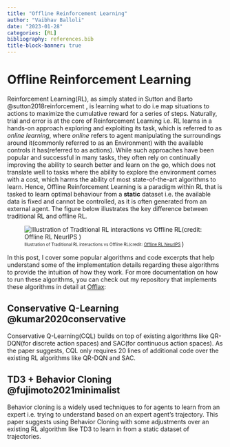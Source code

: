 ```yaml
---
title: "Offline Reinforcement Learning"
author: "Vaibhav Balloli"
date: "2023-01-28"
categories: [RL]
bibliography: references.bib
title-block-banner: true
---
```


# Offline Reinforcement Learning

Reinforcement Learning(RL), as simply stated in Sutton and Barto @sutton2018reinforcement , is learning what to do i.e map situations to actions to maximize the cumulative reward for a series of steps. Naturally, trial and error is at the core of Reinforcement Learning i.e. RL learns in a hands-on approach exploring and exploiting its task, which is referred to as _online learning_, where _online_ refers to agent manipulating the surroundings around it(commonly referred to as an Environment) with the available controls it has(referred to as actions). While such approaches have been popular and successful in many tasks, they often rely on continually improving the ability to search better and learn on the go, which does not translate well to tasks where the ability to explore the environment comes with a cost, which harms the ability of most state-of-the-art algorithms to learn. Hence, Offline Reinforcement Learning is a paradigm within RL that is tasked to learn optimal behaviour from a __static__ dataset i.e. the available data is fixed and cannot be controlled, as it is often generated from an external agent. The figure below illustrates the key difference between traditional RL and offline RL.

![<sub><sup>Illustration of Traditional RL interactions vs Offline RL(credit: [Offline RL NeurIPS](https://offline-rl-neurips.github.io
) </sup></sub>)](https://offline-rl.github.io/assets/OFFLINE_RL.gif)

In this post, I cover some popular algorithms and code excerpts that help understand some of the implementation details regarding these algorithms to provide the intuition of how they work. For more documentation on how to run these algorithms, you can check out my repository that implements these algorithms in detail at [Offlax](https://github.com/vballoli/offlax):

## Conservative Q-Learning @kumar2020conservative

Conservative Q-Learning(CQL) builds on top of existing algorithms like QR-DQN(for discrete action spaces) and SAC(for continuous action spaces). As the paper suggests, CQL only requires 20 lines of additional code over the existing RL algorithms like QR-DQN and SAC.  

## TD3 + Behavior Cloning @fujimoto2021minimalist

Behavior cloning is a widely used techniques to for agents to learn from an expert i.e. trying to understand based on an expert agent's trajectory. This paper suggests using Behavior Cloning with some adjustments over an existing RL algorithm like TD3 to learn in from a static dataset of trajectories.

